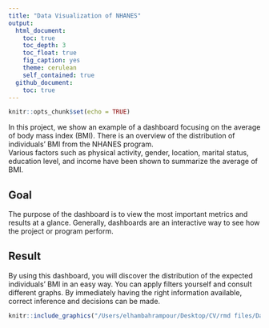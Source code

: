 ```yaml
---
title: "Data Visualization of NHANES"
output:
  html_document:
    toc: true
    toc_depth: 3
    toc_float: true
    fig_caption: yes
    theme: cerulean
    self_contained: true
  github_document:
    toc: true
---
```


```r
knitr::opts_chunk$set(echo = TRUE)
```


In this project, we show an example of a dashboard focusing on the average of body mass index (BMI). There is an overview of the distribution of individuals' BMI from the NHANES program.  
Various factors such as physical activity, gender, location, marital status, education level, and income have been shown to summarize the average of BMI. 

## Goal

The purpose of the dashboard is to view the most important metrics and results at a glance. Generally, dashboards are an interactive way to see how the project or program perform.

## Result

By using this dashboard, you will discover the distribution of the expected individuals' BMI in an easy way. You can apply filters yourself and consult different graphs. By immediately having the right information available, correct inference and decisions can be made.



```r
knitr::include_graphics("/Users/elhambahrampour/Desktop/CV/rmd files/Dashboard.jpg")
```


